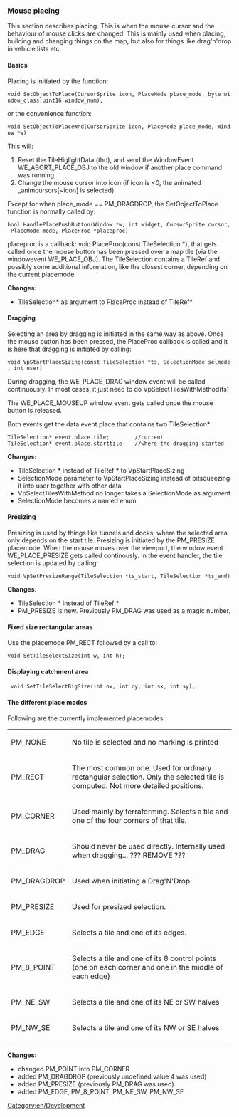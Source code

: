 [[Category:en/Development]]

=== Mouse placing ===

This section describes placing. This is when the mouse cursor and the behaviour of mouse clicks are changed. This is mainly used when placing, building and changing things on the map, but also for things like drag'n'drop in vehicle lists etc.

==== Basics ====

Placing is initiated by the function:
 
 void SetObjectToPlace(CursorSprite icon, PlaceMode place_mode, byte window_class,uint16 window_num),

or the convenience function:

 void SetObjectToPlaceWnd(CursorSprite icon, PlaceMode place_mode, Window *w)

This will:

# Reset the TileHiglightData (thd), and send the WindowEvent WE_ABORT_PLACE_OBJ to the old window if another place command was running.
# Change the mouse cursor into icon (if icon is <0, the animated _animcursors[~icon] is selected)

Except for when place_mode == PM_DRAGDROP, the SetObjectToPlace function is normally called by:

 bool HandlePlacePushButton(Window *w, int widget, CursorSprite cursor, PlaceMode mode, PlaceProc *placeproc)

placeproc is a callback: void PlaceProc(const TileSelection *), that gets called once the mouse button has been pressed over a map tile (via the windowevent WE_PLACE_OBJ). The TileSelection contains a TileRef and possibly some additional information, like the closest corner, depending on the current placemode.

'''Changes:''' 
* TileSelection* as argument to PlaceProc instead of TileRef*


==== Dragging ====

Selecting an area by dragging is initiated in the same way as above. Once the mouse button has been pressed, the PlaceProc callback is called and it is here that dragging is initiated by calling:

 void VpStartPlaceSizing(const TileSelection *ts, SelectionMode selmode, int user)

During dragging, the WE_PLACE_DRAG window event will be called continuously. In most cases, it just need to do VpSelectTilesWithMethod(ts)

The WE_PLACE_MOUSEUP window event gets called once the mouse button is released.

Both events get the data event.place that contains two TileSelection*:
 TileSelection* event.place.tile;        //current
 TileSelection* event.place.starttile    //where the dragging started

'''Changes:'''
* TileSelection * instead of TileRef * to VpStartPlaceSizing
* SelectionMode parameter to VpStartPlaceSizing instead of bitsqueezing it into user together with other data
* VpSelectTilesWithMethod no longer takes a SelectionMode as argument
* SelectionMode becomes a named enum     


==== Presizing ====

Presizing is used by things like tunnels and docks, where the selected area only depends on the start tile. Presizing is initiated by the PM_PRESIZE placemode. When the mouse moves over the viewport, the window event WE_PLACE_PRESIZE gets called continously. In the event handler, the tile selection is updated by calling:

 void VpSetPresizeRange(TileSelection *ts_start, TileSelection *ts_end)

'''Changes:'''
* TileSelection * instead of TileRef *
* PM_PRESIZE is new. Previously PM_DRAG was used as a magic number.


==== Fixed size rectangular areas ====

Use the placemode PM_RECT followed by a call to:

 void SetTileSelectSize(int w, int h);


==== Displaying catchment area ====

  void SetTileSelectBigSize(int ox, int oy, int sx, int sy);

==== The different place modes ====

Following are the currently implemented placemodes:
{|
|PM_NONE||No tile is selected and no marking is printed
|-
|PM_RECT||The most common one. Used for ordinary rectangular selection. Only the selected tile is computed. Not more detailed positions.
|-
|PM_CORNER||Used mainly by terraforming. Selects a tile and one of the four corners of that tile.
|-
|PM_DRAG||Should never be used directly. Internally used when dragging... ??? REMOVE ???
|-
|PM_DRAGDROP||Used when initiating a Drag'N'Drop
|-
|PM_PRESIZE||Used for presized selection.
|-
|PM_EDGE||Selects a tile and one of its edges.
|-
|PM_8_POINT||Selects a tile and one of its 8 control points (one on each corner and one in the middle of each edge)
|-
|PM_NE_SW||Selects a tile and one of its NE or SW halves
|-
|PM_NW_SE||Selects a tile and one of its NW or SE halves
|-
|}

'''Changes:'''
* changed PM_POINT into PM_CORNER
* added PM_DRAGDROP (previously undefined value 4 was used)
* added PM_PRESIZE (previously PM_DRAG was used)
* added PM_EDGE, PM_8_POINT, PM_NE_SW, PM_NW_SE